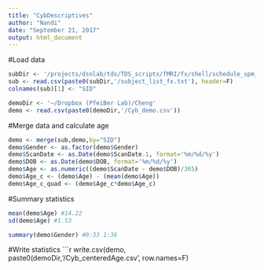```yaml
---
title: "CybDescriptives"
author: "Nandi"
date: "September 21, 2017"
output: html_document
---
```


#Load data
```r
subDir <- '/projects/dsnlab/tds/TDS_scripts/fMRI/fx/shell/schedule_spm_jobs/cyb/tds2'
sub <- read.csv(paste0(subDir,'/subject_list_fx.txt'), header=F)
colnames(sub)[1] <- "SID"

demoDir <- '~/Dropbox (PfeiBer Lab)/Cheng'
demo <- read.csv(paste0(demoDir,'/Cyb_demo.csv'))
```

#Merge data and calculate age
```r
demo <- merge(sub,demo,by="SID")
demo$Gender <- as.factor(demo$Gender)
demo$ScanDate <- as.Date(demo$ScanDate.1, format='%m/%d/%y')
demo$DOB <- as.Date(demo$DOB, format='%m/%d/%y')
demo$Age <- as.numeric((demo$ScanDate - demo$DOB)/365)
demo$Age_c <- (demo$Age) - (mean(demo$Age))
demo$Age_c_quad <- (demo$Age_c*demo$Age_c)
```

#Summary statistics
```r
mean(demo$Age) #14.22 
sd(demo$Age) #1.53

summary(demo$Gender) #0:33 1:36
```

#Write statistics
```r
write.csv(demo, paste0(demoDir,'/Cyb_centeredAge.csv', row.names=F)